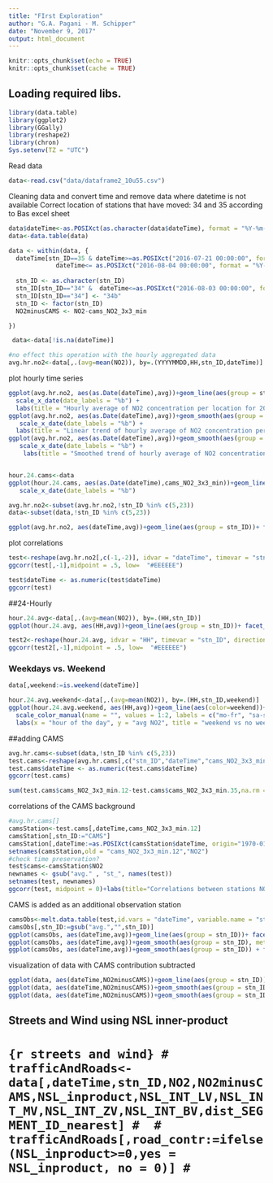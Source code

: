 ```yaml
---
title: "FIrst Exploration"
author: "G.A. Pagani - M. Schipper"
date: "November 9, 2017"
output: html_document
---
```


```r
knitr::opts_chunk$set(echo = TRUE)
knitr::opts_chunk$set(cache = TRUE)
```

## Loading required libs.

```r
library(data.table)
library(ggplot2)
library(GGally)
library(reshape2)
library(chron)
Sys.setenv(TZ = "UTC")
```


Read data 
```r
data<-read.csv("data/dataframe2_10u55.csv")
```
Cleaning data and convert time and remove data where datetime is not available
Correct location of stations that have moved: 34 and 35 according to Bas excel sheet
```r
data$dateTime<-as.POSIXct(as.character(data$dateTime), format = "%Y-%m-%d %H:%M:%S")
data<-data.table(data)

data <- within(data, {
  dateTime[stn_ID==35 & dateTime>=as.POSIXct("2016-07-21 00:00:00", format = "%Y-%m-%d %H:%M:%S", tz="UTC") & 
             dateTime<= as.POSIXct("2016-08-04 00:00:00", format = "%Y-%m-%d %H:%M:%S", tz="UTC") ] <- NA
 
  stn_ID <- as.character(stn_ID)
  stn_ID[stn_ID=="34" &  dateTime<=as.POSIXct("2016-08-03 00:00:00", format = "%Y-%m-%d %H:%M:%S", tz="UTC")] <- "34a"
  stn_ID[stn_ID=="34"] <- "34b"
  stn_ID <- factor(stn_ID)
  NO2minusCAMS <- NO2-cams_NO2_3x3_min

})

 data<-data[!is.na(dateTime)]
```



```r
#no effect this operation with the hourly aggregated data
avg.hr.no2<-data[,.(avg=mean(NO2)), by=.(YYYYMMDD,HH,stn_ID,dateTime)]
```



plot hourly time series

```r
ggplot(avg.hr.no2, aes(as.Date(dateTime),avg))+geom_line(aes(group = stn_ID))+ facet_wrap(~stn_ID, ncol = 3) +
  scale_x_date(date_labels = "%b") +
  labs(title = "Hourly average of NO2 concentration per location for 2016", y ="avg NO2", x = "calender time")
ggplot(avg.hr.no2, aes(as.Date(dateTime),avg))+geom_smooth(aes(group = stn_ID), method = "lm")+ facet_wrap(~stn_ID, ncol = 3) +
   scale_x_date(date_labels = "%b") +
  labs(title = "Linear trend of hourly average of NO2 concentration per location for 2016", y ="avg NO2", x = "calender time")
ggplot(avg.hr.no2, aes(as.Date(dateTime),avg))+geom_smooth(aes(group = stn_ID)) + facet_wrap(~stn_ID, ncol = 3) +
   scale_x_date(date_labels = "%b") +
    labs(title = "Smoothed trend of hourly average of NO2 concentration per location for 2016", y ="avg NO2", x = "calender time")


hour.24.cams<-data
ggplot(hour.24.cams, aes(as.Date(dateTime),cams_NO2_3x3_min))+geom_line(aes(group = stn_ID)) + facet_wrap(~stn_ID, ncol = 3) +
   scale_x_date(date_labels = "%b") 


```


```r
avg.hr.no2<-subset(avg.hr.no2,!stn_ID %in% c(5,23))
data<-subset(data,!stn_ID %in% c(5,23))
```

```r
ggplot(avg.hr.no2, aes(dateTime,avg))+geom_line(aes(group = stn_ID))+ facet_wrap(~stn_ID)
```

plot correlations

```r
test<-reshape(avg.hr.no2[,c(-1,-2)], idvar = "dateTime", timevar = "stn_ID", direction = "wide")
ggcorr(test[,-1],midpoint = .5, low=  "#EEEEEE")
```

```r
test$dateTime <- as.numeric(test$dateTime)
ggcorr(test)
```


##24-Hourly
```r
hour.24.avg<-data[,.(avg=mean(NO2)), by=.(HH,stn_ID)]
ggplot(hour.24.avg, aes(HH,avg))+geom_line(aes(group = stn_ID))+ facet_wrap(~stn_ID)
```

```r
test2<-reshape(hour.24.avg, idvar = "HH", timevar = "stn_ID", direction = "wide")
ggcorr(test2[,-1],midpoint = .5, low=  "#EEEEEE")
```


### Weekdays vs. Weekend

```r
data[,weekend:=is.weekend(dateTime)]
```

```r
hour.24.avg.weekend<-data[,.(avg=mean(NO2)), by=.(HH,stn_ID,weekend)]
ggplot(hour.24.avg.weekend, aes(HH,avg))+geom_line(aes(color=weekend))+ facet_wrap(~stn_ID) +
  scale_color_manual(name = "", values = 1:2, labels = c("mo-fr", "sa-su"))+
  labs(x = "hour of the day", y = "avg NO2", title = "weekend vs no weekend hourly average of NO2 concentration per location for 2016")
```
  
##adding CAMS
```r
avg.hr.cams<-subset(data,!stn_ID %in% c(5,23))
test.cams<-reshape(avg.hr.cams[,c("stn_ID","dateTime","cams_NO2_3x3_min")], idvar = "dateTime", timevar = "stn_ID", direction = "wide")
test.cams$dateTime <- as.numeric(test.cams$dateTime)
ggcorr(test.cams)
```

```r
sum(test.cams$cams_NO2_3x3_min.12-test.cams$cams_NO2_3x3_min.35,na.rm = T)

```
correlations of the CAMS background
```r
#avg.hr.cams[]
camsStation<-test.cams[,dateTime,cams_NO2_3x3_min.12]
camsStation[,stn_ID:="CAMS"]
camsStation[,dateTime:=as.POSIXct(camsStation$dateTime, origin="1970-01-01")]
setnames(camsStation,old = "cams_NO2_3x3_min.12","NO2")
#check time preservation?
test$cams<-camsStation$NO2
newnames <- gsub("avg." , "st_", names(test))
setnames(test, newnames)
ggcorr(test, midpoint = 0)+labs(title="Correlations between stations NO2 observations, CAMS, and time")
```

CAMS is added as an additional observation station
```r
camsObs<-melt.data.table(test,id.vars = "dateTime", variable.name = "stn_ID",value.name = "avg")
camsObs[,stn_ID:=gsub("avg.","",stn_ID)]
ggplot(camsObs, aes(dateTime,avg))+geom_line(aes(group = stn_ID))+ facet_wrap(~stn_ID)
ggplot(camsObs, aes(dateTime,avg))+geom_smooth(aes(group = stn_ID), method = "lm")+ facet_wrap(~stn_ID)
ggplot(camsObs, aes(dateTime,avg))+geom_smooth(aes(group = stn_ID)) + facet_wrap(~stn_ID)

```


visualization of data with CAMS contribution subtracted

```r
ggplot(data, aes(dateTime,NO2minusCAMS))+geom_line(aes(group = stn_ID))+ facet_wrap(~stn_ID)
ggplot(data, aes(dateTime,NO2minusCAMS))+geom_smooth(aes(group = stn_ID), method = "lm")+ facet_wrap(~stn_ID)
ggplot(data, aes(dateTime,NO2minusCAMS))+geom_smooth(aes(group = stn_ID)) + facet_wrap(~stn_ID)
```



## Streets and Wind using NSL inner-product
# ```{r streets and wind}
# trafficAndRoads<-data[,dateTime,stn_ID,NO2,NO2minusCAMS,NSL_inproduct,NSL_INT_LV,NSL_INT_MV,NSL_INT_ZV,NSL_INT_BV,dist_SEGMENT_ID_nearest]
# 
# trafficAndRoads[,road_contr:=ifelse(NSL_inproduct>=0,yes = NSL_inproduct, no = 0)]
# ```






